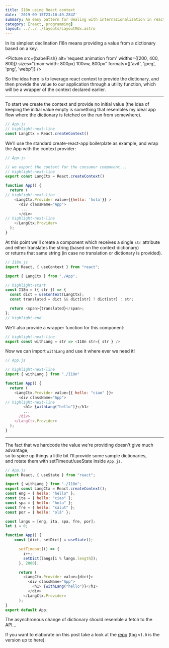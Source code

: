 ```yaml
---
title: I18n using React context
date: '2019-09-15T23:10:49.284Z'
summary: An easy pattern for dealing with internazionalization in react.
category: [react, programming]
layout: ../../../layouts/LayoutMdx.astro
---
```



In its simplest declination I18n means providing a value from a dictionary based on a key.  

<Picture src={babelFish} alt='request animation from' widths={[200, 400, 800]} sizes="(max-width: 800px) 100vw, 800px" formats={['avif', 'jpeg', 'png', 'webp']} />

So the idea here is to leverage react context to provide the dictionary,
and then provide the value to our application through a utility function,
which will be a wrapper of the context declared earlier.


---
To start we create the context and provide no initial value (the idea of keeping the initial value empty is something that resembles my ideal app flow where the dictionary is fetched on the run from somewhere).

```js
// App.js
// highlight-next-line
const LangCtx = React.createContext()
```

We'll use the standard create-react-app boilerplate as example,
and wrap the App with the context provider:

```js
// App.js

// we export the context for the consumer component...
// highlight-next-line
export const LangCtx = React.createContext()

function App() {
  return (
// highlight-next-line
    <LangCtx.Provider value={{hello: 'hola'}} >
      <div className="App">
       ...
      </div>
// highlight-next-line
    </LangCtx.Provider>
  );
}
```   

At this point we'll create a component which receives a single `str` attribute  
and either translates the string (based on the context dictionary)  
or returns that same string (in case no translation or dictionary is provided).

```js
// I18n.js
import React, { useContext } from "react";

import { LangCtx } from "./App";

// highlight-start
const I18n = ({ str }) => {
  const dict = useContext(LangCtx);
  const translated = dict && dict[str] ? dict[str] : str;

  return <span>{translated}</span>;
};
// highlight-end
```

We'll also provide a wrapper function for this component:
```js
// highlight-next-line
export const withLang = str => <I18n str={ str } />
```

Now we can import `withLang` and use it where ever we need it! 
```js
// App.js

// highlight-next-line
import { withLang } from "./I18n"

function App() {
  return (
    <LangCtx.Provider value={{ hello: "ciao" }}>
      <div className="App">
// highlight-next-line
        <h1> {withLang("hello")}</h1>
        ...
      /div>
    </LangCtx.Provider>
  );
}
```

---
The fact that we hardcode the value we're providing doesn't give much advantage,  
so to spice up things a little bit I'll provide some sample dictionaries,  
and rotate them with setTimeout/useState inside `App.js`.

```js
// App.js
import React, { useState } from "react";

import { withLang } from "./I18n";
export const LangCtx = React.createContext();
const eng = { hello: "hello" };
const ita = { hello: "ciao" };
const spa = { hello: "hola" };
const fre = { hello: "salut" };
const por = { hello: "olá" };

const langs = [eng, ita, spa, fre, por];
let i = 0;

function App() {
    const [dict, setDict] = useState();

      setTimeout(() => {
        i++;
        setDict(langs[i % langs.length]);
      }, 2000);

      return (
        <LangCtx.Provider value={dict}>
          <div className="App">
            <h1> {withLang("hello")}</h1>
          </div>
        </LangCtx.Provider>
      );
}
export default App;
```

The asynchronous change of dictionary should resemble a fetch to the API...

If you want to elaborate on this post take a look at the [repo](https://github.com/fracalo/react-i18n-context) (tag `v1.0` is the version up to here).



